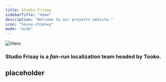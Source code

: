 ```yaml
---
title: Studio Frisay
sidebarTitle: "Home"
description: "Welcome to our projects website."
icon: "house-chimney"
mode: "wide"
---
```


<img
  src="/images/hero.png"
  alt="Hero"
/>
### Studio Frisay is a _fan-run_ localization team headed by Tooko.

## 
## placeholder


